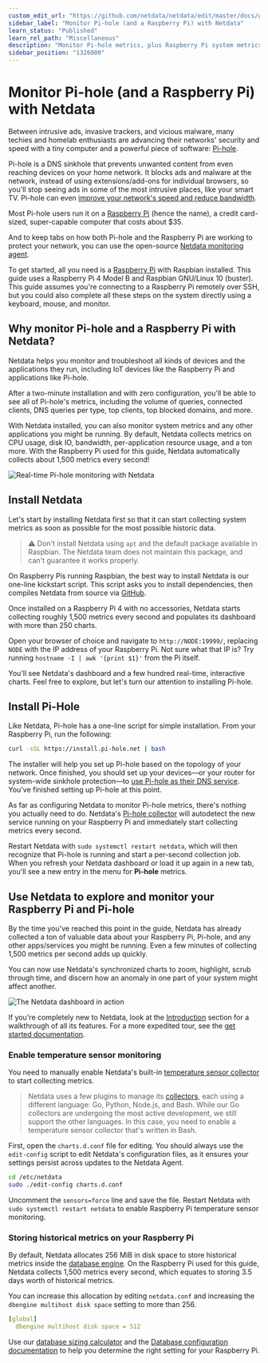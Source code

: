 ```yaml
---
custom_edit_url: "https://github.com/netdata/netdata/edit/master/docs/guides/monitor/pi-hole-raspberry-pi.md"
sidebar_label: "Monitor Pi-hole (and a Raspberry Pi) with Netdata"
learn_status: "Published"
learn_rel_path: "Miscellaneous"
description: "Monitor Pi-hole metrics, plus Raspberry Pi system metrics, in minutes and completely for free with Netdata's open-source monitoring agent."
sidebar_position: "1326000"
---
```



# Monitor Pi-hole (and a Raspberry Pi) with Netdata


Between intrusive ads, invasive trackers, and vicious malware, many techies and homelab enthusiasts are advancing their
networks' security and speed with a tiny computer and a powerful piece of software: [Pi-hole](https://pi-hole.net/).

Pi-hole is a DNS sinkhole that prevents unwanted content from even reaching devices on your home network. It blocks ads
and malware at the network, instead of using extensions/add-ons for individual browsers, so you'll stop seeing ads in
some of the most intrusive places, like your smart TV. Pi-hole can even [improve your network's speed and reduce
bandwidth](https://discourse.pi-hole.net/t/will-pi-hole-slow-down-my-network/2048).

Most Pi-hole users run it on a [Raspberry Pi](https://www.raspberrypi.org/products/raspberry-pi-4-model-b/) (hence the
name), a credit card-sized, super-capable computer that costs about $35.

And to keep tabs on how both Pi-hole and the Raspberry Pi are working to protect your network, you can use the
open-source [Netdata monitoring agent](https://github.com/netdata/netdata). 

To get started, all you need is a [Raspberry Pi](https://www.raspberrypi.org/products/raspberry-pi-4-model-b/) with
Raspbian installed. This guide uses a Raspberry Pi 4 Model B and Raspbian GNU/Linux 10 (buster). This guide assumes
you're connecting to a Raspberry Pi remotely over SSH, but you could also complete all these steps on the system
directly using a keyboard, mouse, and monitor.

## Why monitor Pi-hole and a Raspberry Pi with Netdata?

Netdata helps you monitor and troubleshoot all kinds of devices and the applications they run, including IoT devices
like the Raspberry Pi and applications like Pi-hole.

After a two-minute installation and with zero configuration, you'll be able to see all of Pi-hole's metrics, including
the volume of queries, connected clients, DNS queries per type, top clients, top blocked domains, and more.

With Netdata installed, you can also monitor system metrics and any other applications you might be running. By default,
Netdata collects metrics on CPU usage, disk IO, bandwidth, per-application resource usage, and a ton more. With the
Raspberry Pi used for this guide, Netdata automatically collects about 1,500 metrics every second!

![Real-time Pi-hole monitoring with
Netdata](https://user-images.githubusercontent.com/1153921/90447745-c8fe9600-e098-11ea-8a57-4f07339f002b.png)

## Install Netdata

Let's start by installing Netdata first so that it can start collecting system metrics as soon as possible for the most
possible historic data.

> ⚠️ Don't install Netdata using `apt` and the default package available in Raspbian. The Netdata team does not maintain
> this package, and can't guarantee it works properly.

On Raspberry Pis running Raspbian, the best way to install Netdata is our one-line kickstart script. This script asks
you to install dependencies, then compiles Netdata from source via [GitHub](https://github.com/netdata/netdata).

<OneLineInstallWget/>

Once installed on a Raspberry Pi 4 with no accessories, Netdata starts collecting roughly 1,500 metrics every second and
populates its dashboard with more than 250 charts.

Open your browser of choice and navigate to `http://NODE:19999/`, replacing `NODE` with the IP address of your Raspberry
Pi. Not sure what that IP is? Try running `hostname -I | awk '{print $1}'` from the Pi itself.

You'll see Netdata's dashboard and a few hundred real-time, interactive charts. Feel free to explore, but let's turn our attention to installing Pi-hole.

## Install Pi-Hole

Like Netdata, Pi-hole has a one-line script for simple installation. From your Raspberry Pi, run the following:

```bash
curl -sSL https://install.pi-hole.net | bash
```

The installer will help you set up Pi-hole based on the topology of your network. Once finished, you should set up your
devices—or your router for system-wide sinkhole protection—to [use Pi-hole as their DNS
service](https://discourse.pi-hole.net/t/how-do-i-configure-my-devices-to-use-pi-hole-as-their-dns-server/245). You've
finished setting up Pi-hole at this point.

As far as configuring Netdata to monitor Pi-hole metrics, there's nothing you actually need to do. Netdata's [Pi-hole
collector](/docs/data-collection/dns-and-dhcp-servers/pi-hole) will autodetect the new service
running on your Raspberry Pi and immediately start collecting metrics every second.

Restart Netdata with `sudo systemctl restart netdata`, which will then recognize that Pi-hole is running and start a
per-second collection job. When you refresh your Netdata dashboard or load it up again in a new tab, you'll see a new
entry in the menu for **Pi-hole** metrics.

## Use Netdata to explore and monitor your Raspberry Pi and Pi-hole

By the time you've reached this point in the guide, Netdata has already collected a ton of valuable data about your
Raspberry Pi, Pi-hole, and any other apps/services you might be running. Even a few minutes of collecting 1,500 metrics
per second adds up quickly.

You can now use Netdata's synchronized charts to zoom, highlight, scrub through time, and discern how an anomaly in one
part of your system might affect another.

![The Netdata dashboard in
action](https://user-images.githubusercontent.com/1153921/80827388-b9fee100-8b98-11ea-8f60-0d7824667cd3.gif)

If you're completely new to Netdata, look at the [Introduction](/docs/netdata-architecture) section for a walkthrough of all its features. For a more expedited tour, see the [get started documentation](/docs/install-the-netdata-agent).

### Enable temperature sensor monitoring

You need to manually enable Netdata's built-in [temperature sensor
collector](/docs/data-collection/hardware-devices-and-sensors/sensors) to start collecting metrics.

> Netdata uses a few plugins to manage its [collectors](/docs/data-collection/collectors-configuration), each using a different language: Go,
> Python, Node.js, and Bash. While our Go collectors are undergoing the most active development, we still support the
> other languages. In this case, you need to enable a temperature sensor collector that's written in Bash.

First, open the `charts.d.conf` file for editing. You should always use the `edit-config` script to edit Netdata's
configuration files, as it ensures your settings persist across updates to the Netdata Agent.

```bash
cd /etc/netdata
sudo ./edit-config charts.d.conf
```

Uncomment the `sensors=force` line and save the file. Restart Netdata with `sudo systemctl restart netdata` to enable
Raspberry Pi temperature sensor monitoring.

### Storing historical metrics on your Raspberry Pi

By default, Netdata allocates 256 MiB in disk space to store historical metrics inside the [database
engine](/docs/contributing-to-netdata/database-engine). On the Raspberry Pi used for this guide, Netdata collects 1,500 metrics every
second, which equates to storing 3.5 days worth of historical metrics.

You can increase this allocation by editing `netdata.conf` and increasing the `dbengine multihost disk space` setting to
more than 256.

```yaml
[global]
  dbengine multihost disk space = 512
```

Use our [database sizing
calculator](/docs/typical-netdata-agent-configurations/optimizing-metrics-database/change-how-long-netdata-stores-metrics#calculate-the-system-resources-ram-disk-space-needed-to-store-metrics)
and the [Database configuration documentation](/docs/typical-netdata-agent-configurations/optimizing-metrics-database/database-modes-for-parent-child-setups) to help you determine the right
setting for your Raspberry Pi.
